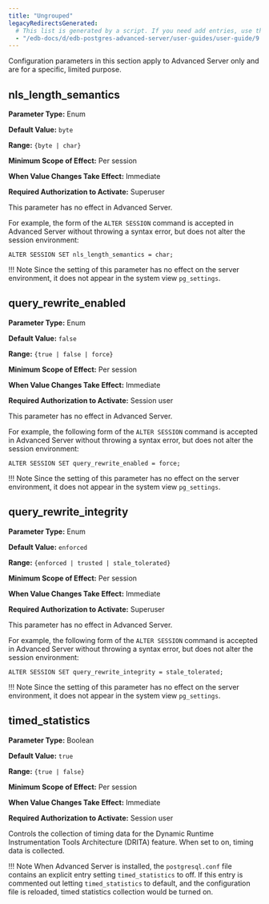 ```yaml
---
title: "Ungrouped"
legacyRedirectsGenerated:
  # This list is generated by a script. If you need add entries, use the `legacyRedirects` key.
  - "/edb-docs/d/edb-postgres-advanced-server/user-guides/user-guide/9.6/EDB_Postgres_Advanced_Server_Guide.1.19.html"
---
```


<div id="ungrouped" class="registered_link"></div>

Configuration parameters in this section apply to Advanced Server only and are for a specific, limited purpose.

## nls_length_semantics

**Parameter Type:** Enum

**Default Value:** `byte`

**Range:** `{byte | char}`

**Minimum Scope of Effect:** Per session

**When Value Changes Take Effect:** Immediate

**Required Authorization to Activate:** Superuser

This parameter has no effect in Advanced Server.

For example, the form of the `ALTER SESSION` command is accepted in Advanced Server without throwing a syntax error, but does not alter the session environment:

```text
ALTER SESSION SET nls_length_semantics = char;
```

!!! Note
    Since the setting of this parameter has no effect on the server environment, it does not appear in the system view `pg_settings`.

## query_rewrite_enabled

**Parameter Type:** Enum

**Default Value:** `false`

**Range:** `{true | false | force}`

**Minimum Scope of Effect:** Per session

**When Value Changes Take Effect:** Immediate

**Required Authorization to Activate:** Session user

This parameter has no effect in Advanced Server.

For example, the following form of the `ALTER SESSION` command is accepted in Advanced Server without throwing a syntax error, but does not alter the session environment:

```text
ALTER SESSION SET query_rewrite_enabled = force;
```

!!! Note
    Since the setting of this parameter has no effect on the server environment, it does not appear in the system view `pg_settings`.

## query_rewrite_integrity

**Parameter Type:** Enum

**Default Value:** `enforced`

**Range:** `{enforced | trusted | stale_tolerated}`

**Minimum Scope of Effect:** Per session

**When Value Changes Take Effect:** Immediate

**Required Authorization to Activate:** Superuser

This parameter has no effect in Advanced Server.

For example, the following form of the `ALTER SESSION` command is accepted in Advanced Server without throwing a syntax error, but does not alter the session environment:

```text
ALTER SESSION SET query_rewrite_integrity = stale_tolerated;
```

!!! Note
    Since the setting of this parameter has no effect on the server environment, it does not appear in the system view `pg_settings`.

## timed_statistics

**Parameter Type:** Boolean

**Default Value:** `true`

**Range:** `{true | false}`

**Minimum Scope of Effect:** Per session

**When Value Changes Take Effect:** Immediate

**Required Authorization to Activate:** Session user

Controls the collection of timing data for the Dynamic Runtime Instrumentation Tools Architecture (DRITA) feature. When set to on, timing data is collected.

!!! Note
    When Advanced Server is installed, the `postgresql.conf` file contains an explicit entry setting `timed_statistics` to off. If this entry is commented out letting `timed_statistics` to default, and the configuration file is reloaded, timed statistics collection would be turned on.
